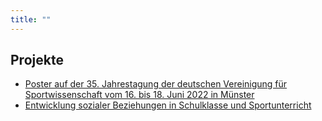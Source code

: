 ```yaml
---
title: ""
---
```

## Projekte
-   [Poster auf der 35. Jahrestagung der deutschen Vereinigung für Sportwissenschaft vom 16. bis 18. Juni 2022 in Münster](poster_dvs2022.qmd)
-   [Entwicklung sozialer Beziehungen in Schulklasse und Sportunterricht](development_study2023.qmd)
